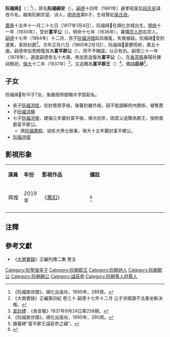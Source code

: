 {{CJK-New-Char|21ABF|block=B}}

'''阮福绵𡪿'''（{{vie|v=Nguyễn Phúc Miên Áo|hn=阮福綿𡪿}}；{{bd|1817年|1月4日|1865年|2月1日|catIdx=N阮}}<ref>《阮福族世譜》，順化出版社，1995年，289頁。</ref>），原名'''阮福綿安'''（{{vie|v=Nguyễn Phúc Miên An|hn=阮福綿安}}），[[嗣德|嗣德]]十四年（1861年）避孝昭皇后[[段氏安|段氏安]]諱改今名。越南阮朝宗室、诗人，[[明命帝|明命帝]]第6子，生母賢妃[[吳氏政|吳氏政]]。

[[嘉隆|嘉隆]]十五年十一月二十七日（1817年1月4日），阮福绵𡪿在順化京城出生。[[明命|明命]]十一年（1830年），受封'''富平公'''（{{vie|v=Phú Bình Công|hn=富平公}}）。明命十七年（1836年），兼攝[[宗人府|宗人府]]右宗人。[[嗣德|嗣德]]十七年（1864年）十二月，庶子[[阮福洪槢|阮福洪槢]]起兵叛亂，失敗被殺。阮福绵𡪿受到連累，革除封爵<ref>《大南實錄》正編第四紀 卷三十 嗣德十七年十二月 公子洪槢謀不法事坐斬決條。</ref>。次年正月六日（1865年2月1日），阮福绵𡪿憂鬱而終，壽五十歲。嗣德帝加恩開復其為'''富平郡公'''（{{vie|v=Phú Bình Quận Công|hn=富平郡公}}），但不予賜諡，以示有別。嗣德三十一年（1878年），適逢嗣德帝五十大壽，再加恩追復為'''富平公'''（{{vie|v=Phú Bình Công|hn=富平公}}）。在[[香茶縣|香茶縣]]春陽社建祠祭祀。[[保大_(阮朝)|保大]]十二年（1937年）<ref>[http://baochi.nlv.gov.vn/baochi/cgi-bin/baochi?a=d&d=WJMY19370924.2.4 宣封禮] {{Wayback|url=http://baochi.nlv.gov.vn/baochi/cgi-bin/baochi?a=d&d=WJMY19370924.2.4 |date=20180406163741 }}.《長安報》1937年9月24日第258期。</ref>，又追贈為'''富平郡王'''（{{vie|v=Phú Bình Quận Vương|hn=富平郡王}}）<ref>《阮福族世譜》，順化出版社，1995年，290頁。</ref>，賜諡'''莊恭'''<ref>據墓碑“富平郡王諡莊恭之寢”。</ref>。

==子女==
阮福绵𡪿有10子7女，後裔按照御賜木字部起名。
*長子[[阮福洪桂|阮福洪桂]]，初封懷恩亭侯，後襲封畿外侯，因不能調解府內關係，被奪爵
*子[[阮福洪檡|阮福洪檡]]
*七子[[阮福洪榮|阮福洪榮]]，建福元年襲封富平侯，保大初年，因其父追贈為郡王，按例晉爵富平郡公。
**孫[[阮福膺桐|阮福膺桐]]，協佐大學士致事，保大十五年襲封富平鄉公。
*[[阮福洪槢|阮福洪槢]]
== 影視形象 ==
{|class="wikitable" width="80%"
|- style="background:cornflowerblue; color:white" align=center
|style="width:10%"|'''演員'''||style="width:10%"|'''年份'''||style="width:30%"|'''影視作品'''||'''備註'''
|-
|align="center"|辉煌||2019年||《[[鳳扣|鳳扣]]》||<ref>{{cite web |title=国产宫斗剧的头号“粉丝”，开始自己拍了 |url=https://k.sina.com.cn/article_6069410213_169c3d9a501900t6pc.html |website=新浪 |accessdate=2020-05-30 |archive-date=2020-06-23 |archive-url=https://web.archive.org/web/20200623225057/https://k.sina.com.cn/article_6069410213_169c3d9a501900t6pc.html |dead-url=no }}</ref>
|-
|}

==注釋==
{{reflist}}

==參考文獻==
*《[[大南實錄|大南實錄]]》正編列傳二集 卷五
{{阮聖祖子女}}
[[Category:阮聖祖皇子|Category:阮聖祖皇子]]
[[Category:阮朝郡王|Category:阮朝郡王]]
[[Category:阮朝詩人|Category:阮朝詩人]]
[[Category:阮朝郡公|Category:阮朝郡公]]
[[Category:阮朝親公|Category:阮朝親公]]
[[Category:諡莊恭|Category:諡莊恭]]
[[Category:阮朝尊人府尊人|Category:阮朝尊人府尊人]]